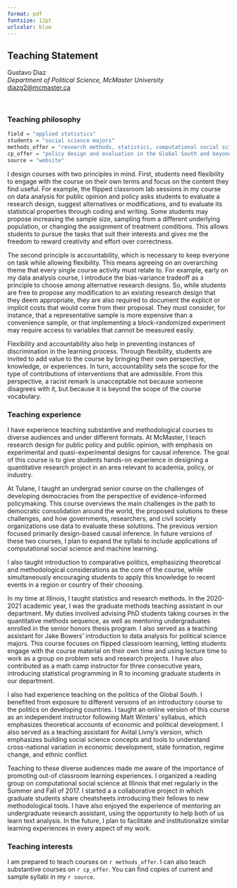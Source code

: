 ```yaml
---
format: pdf
fontsize: 12pt
urlcolor: blue
---
```

## Teaching Statement

Gustavo Diaz  
*Department of Political Science, McMaster University*  
<diazg2@mcmaster.ca>  
\hrule

&nbsp;

### Teaching philosophy

```r
field = "applied statistics"
students = "social science majors"
methods_offer = "research methods, statistics, computational social science, and machine learning"
cp_offer = "policy design and evaluation in the Global South and beyond"
source = "website"
```

<!-- Hide for shorter version -->
<!-- As someone teaching `r field` to `r students`, I face the impossible task of conveying mathematical thinking, statistical programming, and their application to academia, policy, and industry to an audience in which the majority of individuals chose their degree to explicitly avoid these topics. Usually, my students start the semester with an appreciation for quantitative research, but find it impossible to produce their own output. -->

<!-- My approach to accomplish this within one semester is to unify all these elements as the task of acquiring a new language. A single course will not teach students everything they need to know to become fluent, but it can give enough tools to facilitate future learning in a direction that is beneficial to students with diverse backgrounds and career goals. For some, this may mean engaging directly with data or code. For others, the goal is to communicate productively with data analysts in a future workplace. -->

<!-- To accommodate this diversity, I design courses with two principles in mind.  -->

I design courses with two principles in mind. First, students need flexibility to engage with the course on their own terms and focus on the content they find useful. For example, the flipped classroom lab sessions in my course on data analysis for public opinion and policy asks students to evaluate a research design, suggest alternatives or modifications, and to evaluate its statistical properties through coding and writing. Some students may propose increasing the sample size, sampling from a different underlying population, or changing the assignment of treatment conditions. This allows students to pursue the tasks that suit their interests and gives me the freedom to reward creativity and effort over correctness.

The second principle is accountability, which is necessary to keep everyone on task while allowing flexibility. This means agreeing on an overarching theme that every single course activity must relate to. For example, early on my data analysis course, I introduce the bias-variance tradeoff as a principle to choose among alternative research designs. So, while students are free to propose any modification to an existing research design that they deem appropriate, they are also required to document the explicit or implicit costs that would come from their proposal. They must consider, for instance, that a representative sample is more expensive than a convenience sample, or that implementing a block-randomized experiment may require access to variables that cannot be measured easily.

Flexibility and accountability also help in preventing instances of discrimination in the learning process. Through flexibility, students are invited to add value to the course by bringing their own perspective, knowledge, or experiences. In turn, accountability sets the scope for the type of contributions of interventions that are admissible. From this perspective, a racist remark is unacceptable not because someone disagrees with it, but because it is beyond the scope of the course vocabulary.


### Teaching experience

I have experience teaching substantive and methodological courses to diverse audiences and under different formats. At McMaster, I teach research design for public policy and public opinion, with emphasis on experimental and quasi-experimental designs for causal inference. The goal of this course is to give students hands-on experience in designing a quantitative research project in an area relevant to academia, policy, or industry.

At Tulane, I taught an undergrad senior course on the challenges of developing democracies from the perspective of evidence-informed policymaking. This course overviews the main challenges in the path to democratic consolidation around the world, the proposed solutions to these challenges, and how governments, researchers, and civil society organizations use data to evaluate these solutions. The previous version focused primarily design-based causal inference. In future versions of these two courses, I plan to expand the syllabi to include applications of computational social science and machine learning.

I also taught introduction to comparative politics, emphasizing theoretical and methodological considerations as the core of the course, while simultaneously encouraging students to apply this knowledge to recent events in a region or country of their choosing. 

In my time at Illinois, I taught statistics and research methods. In the 2020-2021 academic year, I was the graduate methods teaching assistant in our department. My duties involved advising PhD students taking courses in the quantitative methods sequence, as well as mentoring undergraduates enrolled in the senior honors thesis program. I also served as a teaching assistant for Jake Bowers' introduction to data analysis for political science majors. This course focuses on flipped classroom learning, letting students engage with the course material on their own time and using lecture time to work as a group on problem sets and research projects. I have also contributed as a math camp instructor for three consecutive years, introducing statistical programming in R to incoming graduate students in our department. 

I also had experience teaching on the politics of the Global South. I benefited from exposure to different versions of an introductory course to the politics on developing countries. I taught an online version of this course as an independent instructor following Matt Winters' syllabus, which emphasizes theoretical accounts of economic and political development. I also served as a teaching assistant for Avital Livny's version, which emphasizes building social science concepts and tools to understand cross-national variation in economic development, state formation, regime change, and ethnic conflict.

Teaching to these diverse audiences made me aware of the importance of promoting out-of classroom learning experiences. I organized a reading group on computational social science at Illinois that met regularly in the Summer and Fall of 2017. I started a a collaborative project in which graduate students share cheatsheets introducing their fellows to new methodological tools. I have also enjoyed the experience of mentoring an undergraduate research assistant, using the opportunity to help both of us learn text analysis. In the future, I plan to facilitate and institutionalize similar learning experiences in every aspect of my work.

### Teaching interests

I am prepared to teach courses on `r methods_offer`. I can also teach substantive courses on `r cp_offer`. You can find copies of current and sample syllabi in my `r source`.